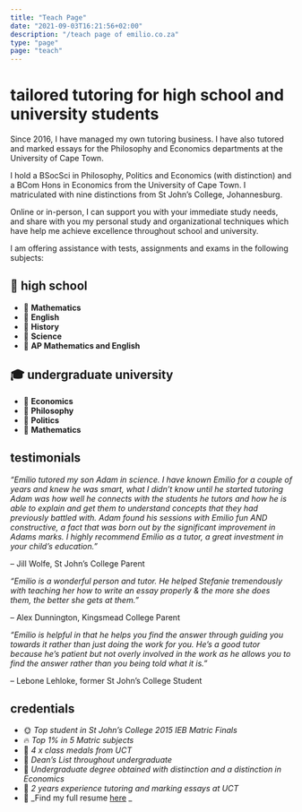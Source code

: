```yaml
---
title: "Teach Page"
date: "2021-09-03T16:21:56+02:00"
description: "/teach page of emilio.co.za"
type: "page"
page: "teach"
---
```


# tailored tutoring for high school and university students

Since 2016, I have managed my own tutoring business. I have also tutored and marked essays for the Philosophy and Economics departments at the University of Cape Town.

I hold a BSocSci in Philosophy, Politics and Economics (with distinction) and a BCom Hons in Economics from the University of Cape Town. I matriculated with nine distinctions from St John’s College, Johannesburg.

Online or in-person, I can support you with your immediate study needs, and share with you my personal study and organizational techniques which have help me achieve excellence throughout school and university.

I am offering assistance with tests, assignments and exams in the following subjects:

## 🏫 high school

- 📘 **Mathematics**
- 📘 **English**
- 📘 **History**
- 📘 **Science**
- 📘 **AP Mathematics and English**

## 🎓 undergraduate university

- 📗 **Economics**
- 📗 **Philosophy**
- 📗 **Politics**
- 📗 **Mathematics**

## testimonials

_“Emilio tutored my son Adam in science. I have known Emilio for a couple of years and knew he was smart, what I didn’t know until he started tutoring Adam was how well he connects with the students he tutors and how he is able to explain and get them to understand concepts that they had previously battled with. Adam found his sessions with Emilio fun AND constructive, a fact that was born out by the significant improvement in Adams marks. I highly recommend Emilio as a tutor, a great investment in your child’s education.”_

– Jill Wolfe, St John’s College Parent

_“Emilio is a wonderful person and tutor. He helped Stefanie tremendously with teaching her how to write an essay properly & the more she does them, the better she gets at them.”_

– Alex Dunnington, Kingsmead College Parent

_“Emilio is helpful in that he helps you find the answer through guiding you towards it rather than just doing the work for you. He’s a good tutor because he’s patient but not overly involved in the work as he allows you to find the answer rather than you being told what it is.”_

– Lebone Lehloke, former St John’s College Student

## credentials

- 🌞 _Top student in St John’s College 2015 IEB Matric Finals_
- 🔥 _Top 1% in 5 Matric subjects_
- 💫 _4 x class medals from UCT_
- 🌻 _Dean’s List throughout undergraduate_
- 🔮 _Undergraduate degree obtained with distinction and a distinction in Economics_
- 🎩 _2 years experience tutoring and marking essays at UCT_
- 💎 _Find my full resume [here](./resume.pdf) _
